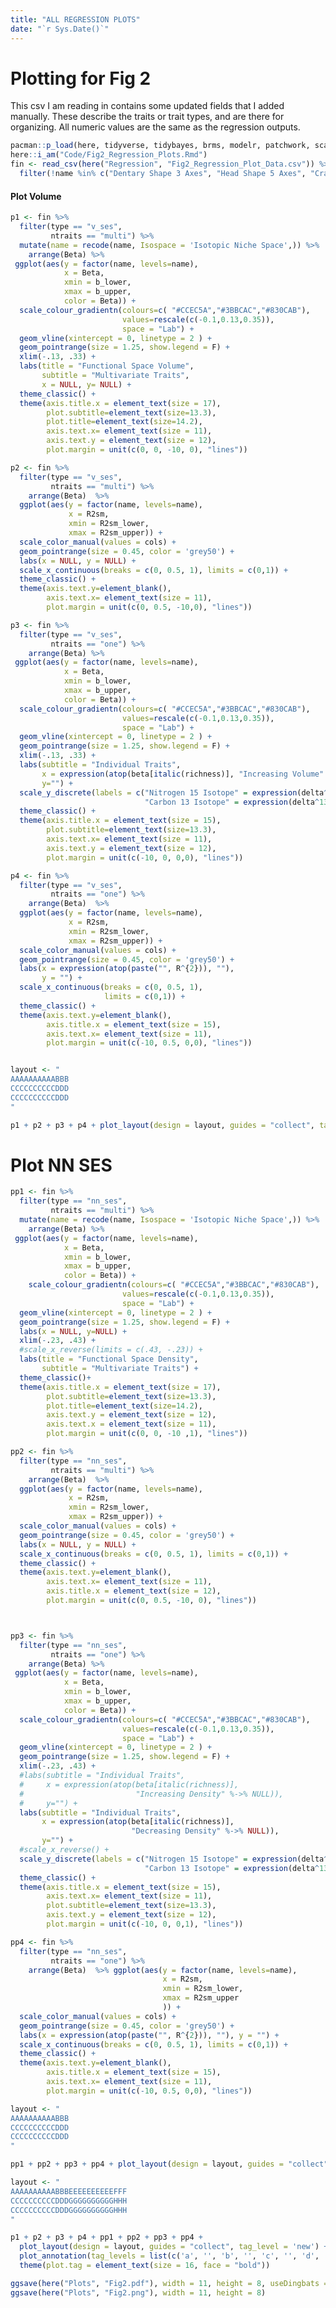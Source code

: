 ```yaml
---
title: "ALL REGRESSION PLOTS"
date: "`r Sys.Date()`"
---
```


# Plotting for Fig 2

This csv I am reading in contains some updated fields that I added manually. These describe the traits or trait types, and are there for organizing. All numeric values are the same as the regression outputs.
```r
pacman::p_load(here, tidyverse, tidybayes, brms, modelr, patchwork, scales)
here::i_am("Code/Fig2_Regression_Plots.Rmd")
fin <- read_csv(here("Regression", "Fig2_Regression_Plot_Data.csv")) %>% drop_na() %>% 
  filter(!name %in% c("Dentary Shape 3 Axes", "Head Shape 5 Axes", "Cranial Shape 2 Axes"))
```

#### Plot Volume
```r
p1 <- fin %>% 
  filter(type == "v_ses",
         ntraits == "multi") %>% 
  mutate(name = recode(name, Isospace = 'Isotopic Niche Space',)) %>% 
    arrange(Beta) %>%  
 ggplot(aes(y = factor(name, levels=name),
            x = Beta, 
            xmin = b_lower, 
            xmax = b_upper, 
            color = Beta)) +
  scale_colour_gradientn(colours=c( "#CCEC5A","#3BBCAC","#830CAB"),
                         values=rescale(c(-0.1,0.13,0.35)), 
                         space = "Lab") +
  geom_vline(xintercept = 0, linetype = 2 ) + 
  geom_pointrange(size = 1.25, show.legend = F) +
  xlim(-.13, .33) +
  labs(title = "Functional Space Volume",
       subtitle = "Multivariate Traits",
       x = NULL, y= NULL) +
  theme_classic() +
  theme(axis.title.x = element_text(size = 17),
        plot.subtitle=element_text(size=13.3),
        plot.title=element_text(size=14.2),
        axis.text.x= element_text(size = 11),
        axis.text.y = element_text(size = 12),
        plot.margin = unit(c(0, 0, -10, 0), "lines"))

p2 <- fin %>% 
  filter(type == "v_ses",
         ntraits == "multi") %>% 
    arrange(Beta)  %>% 
  ggplot(aes(y = factor(name, levels=name), 
             x = R2sm, 
             xmin = R2sm_lower, 
             xmax = R2sm_upper)) +
  scale_color_manual(values = cols) +
  geom_pointrange(size = 0.45, color = 'grey50') +
  labs(x = NULL, y = NULL) +
  scale_x_continuous(breaks = c(0, 0.5, 1), limits = c(0,1)) +
  theme_classic() +
  theme(axis.text.y=element_blank(),
        axis.text.x= element_text(size = 11),
        plot.margin = unit(c(0, 0.5, -10,0), "lines"))

p3 <- fin %>% 
  filter(type == "v_ses",
         ntraits == "one") %>% 
    arrange(Beta) %>%  
 ggplot(aes(y = factor(name, levels=name), 
            x = Beta, 
            xmin = b_lower, 
            xmax = b_upper, 
            color = Beta)) +
  scale_colour_gradientn(colours=c( "#CCEC5A","#3BBCAC","#830CAB"),
                         values=rescale(c(-0.1,0.13,0.35)), 
                         space = "Lab") +
  geom_vline(xintercept = 0, linetype = 2 ) + 
  geom_pointrange(size = 1.25, show.legend = F) +
  xlim(-.13, .33) +
  labs(subtitle = "Individual Traits",
       x = expression(atop(beta[italic(richness)], "Increasing Volume" %->% NULL)),
       y="") +
  scale_y_discrete(labels = c("Nitrogen 15 Isotope" = expression(delta^15~N),
                              "Carbon 13 Isotope" = expression(delta^13~C))) +
  theme_classic() +
  theme(axis.title.x = element_text(size = 15),
        plot.subtitle=element_text(size=13.3),
        axis.text.x= element_text(size = 11),
        axis.text.y = element_text(size = 12),
        plot.margin = unit(c(-10, 0, 0,0), "lines"))

p4 <- fin %>% 
  filter(type == "v_ses",
         ntraits == "one") %>% 
    arrange(Beta)  %>% 
  ggplot(aes(y = factor(name, levels=name), 
             x = R2sm, 
             xmin = R2sm_lower, 
             xmax = R2sm_upper)) +
  scale_color_manual(values = cols) +
  geom_pointrange(size = 0.45, color = 'grey50') +
  labs(x = expression(atop(paste("", R^{2})), ""), 
       y = "") +
  scale_x_continuous(breaks = c(0, 0.5, 1), 
                     limits = c(0,1)) +
  theme_classic() +
  theme(axis.text.y=element_blank(),
        axis.title.x = element_text(size = 15),
        axis.text.x= element_text(size = 11),
        plot.margin = unit(c(-10, 0.5, 0,0), "lines"))


layout <- "
AAAAAAAAAABBB
CCCCCCCCCCDDD
CCCCCCCCCCDDD
"

p1 + p2 + p3 + p4 + plot_layout(design = layout, guides = "collect", tag_level = 'new') + plot_annotation(tag_levels = list(c('A', '', 'B', '')))
```

# Plot NN SES

```r
pp1 <- fin %>% 
  filter(type == "nn_ses",
         ntraits == "multi") %>% 
  mutate(name = recode(name, Isospace = 'Isotopic Niche Space',)) %>% 
    arrange(Beta) %>%  
 ggplot(aes(y = factor(name, levels=name), 
            x = Beta, 
            xmin = b_lower, 
            xmax = b_upper, 
            color = Beta)) +
    scale_colour_gradientn(colours=c( "#CCEC5A","#3BBCAC","#830CAB"),
                         values=rescale(c(-0.1,0.13,0.35)), 
                         space = "Lab") +
  geom_vline(xintercept = 0, linetype = 2 ) + 
  geom_pointrange(size = 1.25, show.legend = F) +
  labs(x = NULL, y=NULL) +
  xlim(-.23, .43) +
  #scale_x_reverse(limits = c(.43, -.23)) +
  labs(title = "Functional Space Density",
       subtitle = "Multivariate Traits") +
  theme_classic()+
  theme(axis.title.x = element_text(size = 17),
        plot.subtitle=element_text(size=13.3),
        plot.title=element_text(size=14.2),
        axis.text.y = element_text(size = 12),
        axis.text.x = element_text(size = 11),
        plot.margin = unit(c(0, 0, -10 ,1), "lines"))

pp2 <- fin %>% 
  filter(type == "nn_ses",
         ntraits == "multi") %>% 
    arrange(Beta)  %>% 
  ggplot(aes(y = factor(name, levels=name),
             x = R2sm,
             xmin = R2sm_lower, 
             xmax = R2sm_upper)) +
  scale_color_manual(values = cols) +
  geom_pointrange(size = 0.45, color = 'grey50') +
  labs(x = NULL, y = NULL) +
  scale_x_continuous(breaks = c(0, 0.5, 1), limits = c(0,1)) +
  theme_classic() +
  theme(axis.text.y=element_blank(),
        axis.text.x= element_text(size = 11),
        axis.title.x = element_text(size = 12),
        plot.margin = unit(c(0, 0.5, -10, 0), "lines"))



pp3 <- fin %>% 
  filter(type == "nn_ses",
         ntraits == "one") %>% 
    arrange(Beta) %>%  
 ggplot(aes(y = factor(name, levels=name), 
            x = Beta, 
            xmin = b_lower, 
            xmax = b_upper, 
            color = Beta)) +
  scale_colour_gradientn(colours=c( "#CCEC5A","#3BBCAC","#830CAB"),
                         values=rescale(c(-0.1,0.13,0.35)), 
                         space = "Lab") +
  geom_vline(xintercept = 0, linetype = 2 ) + 
  geom_pointrange(size = 1.25, show.legend = F) +
  xlim(-.23, .43) +
  #labs(subtitle = "Individual Traits",
  #     x = expression(atop(beta[italic(richness)], 
  #                         "Increasing Density" %->% NULL)),
  #     y="") +
  labs(subtitle = "Individual Traits",
       x = expression(atop(beta[italic(richness)], 
                           "Decreasing Density" %->% NULL)),
       y="") +  
  #scale_x_reverse() +
  scale_y_discrete(labels = c("Nitrogen 15 Isotope" = expression(delta^15~N),
                              "Carbon 13 Isotope" = expression(delta^13~C))) +
  theme_classic() +
  theme(axis.title.x = element_text(size = 15),
        axis.text.x= element_text(size = 11),
        plot.subtitle=element_text(size=13.3),
        axis.text.y = element_text(size = 12),
        plot.margin = unit(c(-10, 0, 0,1), "lines"))

pp4 <- fin %>% 
  filter(type == "nn_ses",
         ntraits == "one") %>% 
    arrange(Beta)  %>% ggplot(aes(y = factor(name, levels=name), 
                                  x = R2sm, 
                                  xmin = R2sm_lower, 
                                  xmax = R2sm_upper
                                  )) +
  scale_color_manual(values = cols) +
  geom_pointrange(size = 0.45, color = 'grey50') +
  labs(x = expression(atop(paste("", R^{2})), ""), y = "") +
  scale_x_continuous(breaks = c(0, 0.5, 1), limits = c(0,1)) + 
  theme_classic() +
  theme(axis.text.y=element_blank(),
        axis.title.x = element_text(size = 15),
        axis.text.x= element_text(size = 11),
        plot.margin = unit(c(-10, 0.5, 0,0), "lines"))

layout <- "
AAAAAAAAAABBB
CCCCCCCCCCDDD
CCCCCCCCCCDDD
"

pp1 + pp2 + pp3 + pp4 + plot_layout(design = layout, guides = "collect", tag_level = 'new') + plot_annotation(tag_levels = list(c('C', '', 'D', '')))
```

```r
layout <- "
AAAAAAAAAABBBEEEEEEEEEEFFF
CCCCCCCCCCDDDGGGGGGGGGGHHH
CCCCCCCCCCDDDGGGGGGGGGGHHH
"

p1 + p2 + p3 + p4 + pp1 + pp2 + pp3 + pp4 + 
  plot_layout(design = layout, guides = "collect", tag_level = 'new') + 
  plot_annotation(tag_levels = list(c('a', '', 'b', '', 'c', '', 'd', ''))) & 
  theme(plot.tag = element_text(size = 16, face = "bold"))

ggsave(here("Plots", "Fig2.pdf"), width = 11, height = 8, useDingbats = F)
ggsave(here("Plots", "Fig2.png"), width = 11, height = 8)
```

